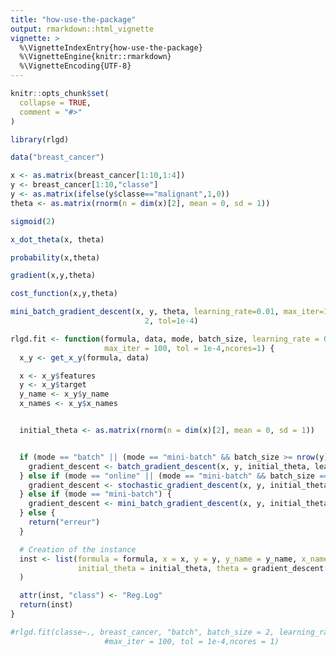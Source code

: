 ```yaml
---
title: "how-use-the-package"
output: rmarkdown::html_vignette
vignette: >
  %\VignetteIndexEntry{how-use-the-package}
  %\VignetteEngine{knitr::rmarkdown}
  %\VignetteEncoding{UTF-8}
---
```


```r
knitr::opts_chunk$set(
  collapse = TRUE,
  comment = "#>"
)
```

```r
library(rlgd)
```


```r
data("breast_cancer")
```

```r
x <- as.matrix(breast_cancer[1:10,1:4])
y <- breast_cancer[1:10,"classe"]
y <- as.matrix(ifelse(y$classe=="malignant",1,0))
theta <- as.matrix(rnorm(n = dim(x)[2], mean = 0, sd = 1)) 
```


```r
sigmoid(2)
```

```r
x_dot_theta(x, theta)
```

```r
probability(x,theta)
```

```r
gradient(x,y,theta)
```


```r
cost_function(x,y,theta)
```

```r
mini_batch_gradient_descent(x, y, theta, learning_rate=0.01, max_iter=10, batch_size =
                              2, tol=1e-4)
```

```r
rlgd.fit <- function(formula, data, mode, batch_size, learning_rate = 0.5,
                     max_iter = 100, tol = 1e-4,ncores=1) {
  x_y <- get_x_y(formula, data)

  x <- x_y$features
  y <- x_y$target
  y_name <- x_y$y_name
  x_names <- x_y$x_names


  initial_theta <- as.matrix(rnorm(n = dim(x)[2], mean = 0, sd = 1))


  if (mode == "batch" || (mode == "mini-batch" && batch_size >= nrow(y))) {
    gradient_descent <- batch_gradient_descent(x, y, initial_theta, learning_rate, max_iter, tol)
  } else if (mode == "online" || (mode == "mini-batch" && batch_size == 1)) {
    gradient_descent <- stochastic_gradient_descent(x, y, initial_theta, learning_rate, max_iter, tol)
  } else if (mode == "mini-batch") {
    gradient_descent <- mini_batch_gradient_descent(x, y, initial_theta, learning_rate, max_iter, batch_size, tol)
  } else {
    return("erreur")
  }

  # Creation of the instance
  inst <- list(formula = formula, x = x, y = y, y_name = y_name, x_names = x_names, mode = mode, batch_size = batch_size, learning_rate = learning_rate, max_iter = max_iter, # nolint
               initial_theta = initial_theta, theta = gradient_descent[[1]], cost_history = gradient_descent[[2]]
  )

  attr(inst, "class") <- "Reg.Log"
  return(inst)
}
```




```r
#rlgd.fit(classe~., breast_cancer, "batch", batch_size = 2, learning_rate = 0.1,
                     #max_iter = 100, tol = 1e-4,ncores = 1)
```

